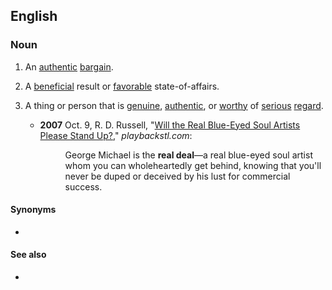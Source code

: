 ==English==

===Noun===
{{en-noun|head=[[real]] [[deal]]}}

# {{lb|en|literally}} An [[authentic]] [[bargain]].
# {{lb|en|idiomatic}} A [[beneficial]] result or [[favorable]] state-of-affairs.
# {{lb|en|idiomatic|preceded by {{m|en|the}}}} A thing or person that is [[genuine]], [[authentic]], or [[worthy]] of [[serious]] [[regard]].
#* '''2007''' Oct. 9, R. D. Russell, "[http://www.playbackstl.com/content/view/6697/156/ Will the Real Blue-Eyed Soul Artists Please Stand Up?]," ''playbackstl.com'':
#*: George Michael is the '''real deal'''—a real blue-eyed soul artist whom you can wholeheartedly get behind, knowing that you'll never be duped or deceived by his lust for commercial success.

====Synonyms====
* {{sense|thing or person that is genuine}} {{l|en|real McCoy}}

====See also====
* {{l|en|whole package}}